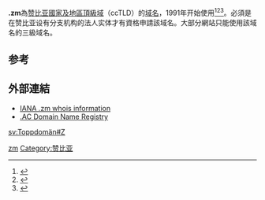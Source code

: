 '''.zm'''為[[赞比亚|赞比亚]][[國家及地區頂級域|國家及地區頂級域]]（ccTLD）的[[域名|域名]]，1991年开始使用<ref>{{Cite book|title=常用电脑词语速查手册|last=何弘主编|first=|publisher=西安：西安出版社|date=2000-07|isbn=7-80594-644-2|location=|pages=201-202}}</ref><ref>{{Cite book|title=英德汉广播电视技术词典|last=（德）赫伯特·蒂尔曼（Herbert Tillmann）编；梁瑛等译|first=|publisher=北京：中国广播电视出版社|year=2002|isbn=7-5043-3793-5|location=|pages=440-442}}</ref><ref>{{Cite book|title=大学计算机基础|last=刘丕娥主编|first=|publisher=哈尔滨：哈尔滨工业大学出版社|year=2010|isbn=978-7-5603-3056-3|location=|pages=342-345}}</ref>。必須是在赞比亚设有分支机构的法人实体才有資格申請該域名。大部分網站只能使用該域名的三級域名。

== 参考 ==
{{reflist}}

== 外部連結 ==
* [http://www.iana.org/root-whois/zm.htm IANA .zm whois information]{{Wayback|url=http://www.iana.org/root-whois/zm.htm |date=20081203151228 }}
* [https://web.archive.org/web/20040129084258/http://www.nic.zm/ .AC Domain Name Registry]

{{CcTLD}}
{{网络小作品}}

[[Category:國家及地區頂級域|zm]]
[[Category:赞比亚|Category:赞比亚]]

[[sv:Toppdomän#Z|sv:Toppdomän#Z]]